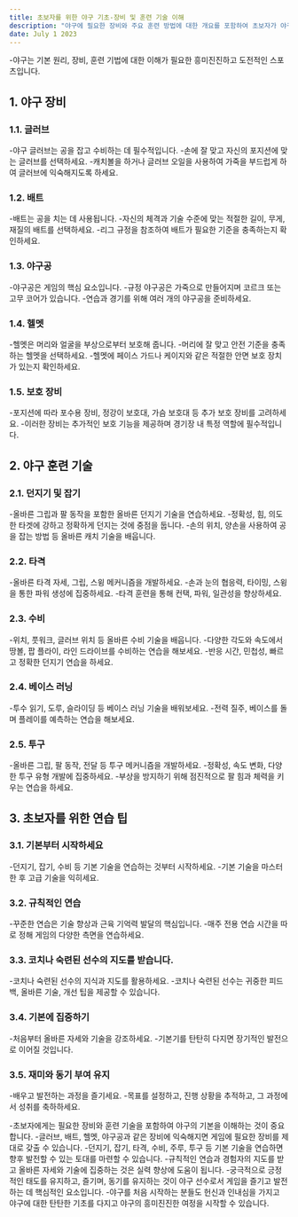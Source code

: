 ```yaml
---
title: 초보자를 위한 야구 기초-장비 및 훈련 기술 이해
description: "야구에 필요한 장비와 주요 훈련 방법에 대한 개요를 포함하여 초보자가 야구의 기본을 파악하는 데 필요한 필수 정보를 제공합니다."
date: July 1 2023
---
```


-야구는 기본 원리, 장비, 훈련 기법에 대한 이해가 필요한 흥미진진하고 도전적인 스포츠입니다. 


## 1. 야구 장비
### 1.1. 글러브

-야구 글러브는 공을 잡고 수비하는 데 필수적입니다.
-손에 잘 맞고 자신의 포지션에 맞는 글러브를 선택하세요.
-캐치볼을 하거나 글러브 오일을 사용하여 가죽을 부드럽게 하여 글러브에 익숙해지도록 하세요.
### 1.2. 배트

-배트는 공을 치는 데 사용됩니다.
-자신의 체격과 기술 수준에 맞는 적절한 길이, 무게, 재질의 배트를 선택하세요.
-리그 규정을 참조하여 배트가 필요한 기준을 충족하는지 확인하세요.
### 1.3. 야구공

-야구공은 게임의 핵심 요소입니다.
-규정 야구공은 가죽으로 만들어지며 코르크 또는 고무 코어가 있습니다.
-연습과 경기를 위해 여러 개의 야구공을 준비하세요.
### 1.4. 헬멧

-헬멧은 머리와 얼굴을 부상으로부터 보호해 줍니다.
-머리에 잘 맞고 안전 기준을 충족하는 헬멧을 선택하세요.
-헬멧에 페이스 가드나 케이지와 같은 적절한 안면 보호 장치가 있는지 확인하세요.
### 1.5. 보호 장비

-포지션에 따라 포수용 장비, 정강이 보호대, 가슴 보호대 등 추가 보호 장비를 고려하세요.
-이러한 장비는 추가적인 보호 기능을 제공하며 경기장 내 특정 역할에 필수적입니다.
## 2. 야구 훈련 기술
### 2.1. 던지기 및 잡기

-올바른 그립과 팔 동작을 포함한 올바른 던지기 기술을 연습하세요.
-정확성, 힘, 의도한 타겟에 강하고 정확하게 던지는 것에 중점을 둡니다.
-손의 위치, 양손을 사용하여 공을 잡는 방법 등 올바른 캐치 기술을 배웁니다.
### 2.2. 타격

-올바른 타격 자세, 그립, 스윙 메커니즘을 개발하세요.
-손과 눈의 협응력, 타이밍, 스윙을 통한 파워 생성에 집중하세요.
-타격 훈련을 통해 컨택, 파워, 일관성을 향상하세요.
### 2.3. 수비

-위치, 풋워크, 글러브 위치 등 올바른 수비 기술을 배웁니다.
-다양한 각도와 속도에서 땅볼, 팝 플라이, 라인 드라이브를 수비하는 연습을 해보세요.
-반응 시간, 민첩성, 빠르고 정확한 던지기 연습을 하세요.
### 2.4. 베이스 러닝

-투수 읽기, 도루, 슬라이딩 등 베이스 러닝 기술을 배워보세요.
-전력 질주, 베이스를 돌며 플레이를 예측하는 연습을 해보세요.
### 2.5. 투구

-올바른 그립, 팔 동작, 전달 등 투구 메커니즘을 개발하세요.
-정확성, 속도 변화, 다양한 투구 유형 개발에 집중하세요.
-부상을 방지하기 위해 점진적으로 팔 힘과 체력을 키우는 연습을 하세요.
## 3. 초보자를 위한 연습 팁
### 3.1. 기본부터 시작하세요

-던지기, 잡기, 수비 등 기본 기술을 연습하는 것부터 시작하세요.
-기본 기술을 마스터한 후 고급 기술을 익히세요.
### 3.2. 규칙적인 연습

-꾸준한 연습은 기술 향상과 근육 기억력 발달의 핵심입니다.
-매주 전용 연습 시간을 따로 정해 게임의 다양한 측면을 연습하세요.
### 3.3. 코치나 숙련된 선수의 지도를 받습니다.

-코치나 숙련된 선수의 지식과 지도를 활용하세요.
-코치나 숙련된 선수는 귀중한 피드백, 올바른 기술, 개선 팁을 제공할 수 있습니다.
### 3.4. 기본에 집중하기

-처음부터 올바른 자세와 기술을 강조하세요.
-기본기를 탄탄히 다지면 장기적인 발전으로 이어질 것입니다.
### 3.5. 재미와 동기 부여 유지

-배우고 발전하는 과정을 즐기세요.
-목표를 설정하고, 진행 상황을 추적하고, 그 과정에서 성취를 축하하세요.


-초보자에게는 필요한 장비와 훈련 기술을 포함하여 야구의 기본을 이해하는 것이 중요합니다. 
-글러브, 배트, 헬멧, 야구공과 같은 장비에 익숙해지면 게임에 필요한 장비를 제대로 갖출 수 있습니다. 
-던지기, 잡기, 타격, 수비, 주루, 투구 등 기본 기술을 연습하면 향후 발전할 수 있는 토대를 마련할 수 있습니다. 
-규칙적인 연습과 경험자의 지도를 받고 올바른 자세와 기술에 집중하는 것은 실력 향상에 도움이 됩니다. 
-궁극적으로 긍정적인 태도를 유지하고, 즐기며, 동기를 유지하는 것이 야구 선수로서 게임을 즐기고 발전하는 데 핵심적인 요소입니다. 
-야구를 처음 시작하는 분들도 헌신과 인내심을 가지고 야구에 대한 탄탄한 기초를 다지고 야구의 흥미진진한 여정을 시작할 수 있습니다.